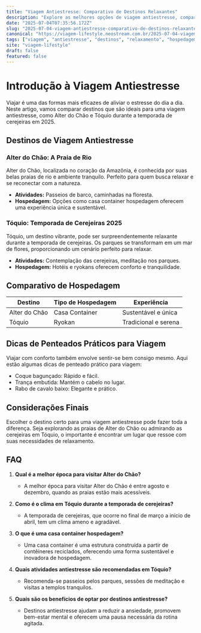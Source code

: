 ```yaml
---
title: "Viagem Antiestresse: Comparativo de Destinos Relaxantes"
description: "Explore as melhores opções de viagem antiestresse, comparando destinos como Alter do Chão e Tóquio durante a temporada de cerejeiras 2025."
date: "2025-07-04T07:35:56.172Z"
slug: "2025-07-04-viagem-antiestresse-comparativo-de-destinos-relaxantes"
canonical: "https://viagem-lifestyle.neostream.com.br/2025-07-04-viagem-antiestresse-comparativo-de-destinos-relaxantes"
tags: ["viagem", "antiestresse", "destinos", "relaxamento", "hospedagem"]
site: "viagem-lifestyle"
draft: false
featured: false
---
```


# Introdução à Viagem Antiestresse

Viajar é uma das formas mais eficazes de aliviar o estresse do dia a dia. Neste artigo, vamos comparar destinos que são ideais para uma viagem antiestresse, como Alter do Chão e Tóquio durante a temporada de cerejeiras em 2025.

## Destinos de Viagem Antiestresse

### Alter do Chão: A Praia de Rio

Alter do Chão, localizada no coração da Amazônia, é conhecida por suas belas praias de rio e ambiente tranquilo. Perfeito para quem busca relaxar e se reconectar com a natureza.
- **Atividades:** Passeios de barco, caminhadas na floresta.
- **Hospedagem:** Opções como casa container hospedagem oferecem uma experiência única e sustentável.

### Tóquio: Temporada de Cerejeiras 2025

Tóquio, um destino vibrante, pode ser surpreendentemente relaxante durante a temporada de cerejeiras. Os parques se transformam em um mar de flores, proporcionando um cenário perfeito para relaxar.
- **Atividades:** Contemplação das cerejeiras, meditação nos parques.
- **Hospedagem:** Hotéis e ryokans oferecem conforto e tranquilidade.

## Comparativo de Hospedagem

| Destino         | Tipo de Hospedagem          | Experiência          |
|-----------------|----------------------------|----------------------|
| Alter do Chão   | Casa Container             | Sustentável e única  |
| Tóquio          | Ryokan                     | Tradicional e serena |

## Dicas de Penteados Práticos para Viagem

Viajar com conforto também envolve sentir-se bem consigo mesmo. Aqui estão algumas dicas de penteado prático para viagem:
- Coque bagunçado: Rápido e fácil.
- Trança embutida: Mantém o cabelo no lugar.
- Rabo de cavalo baixo: Elegante e prático.

## Considerações Finais

Escolher o destino certo para uma viagem antiestresse pode fazer toda a diferença. Seja explorando as praias de Alter do Chão ou admirando as cerejeiras em Tóquio, o importante é encontrar um lugar que ressoe com suas necessidades de relaxamento.

## FAQ

1. **Qual é a melhor época para visitar Alter do Chão?**
   - A melhor época para visitar Alter do Chão é entre agosto e dezembro, quando as praias estão mais acessíveis.

2. **Como é o clima em Tóquio durante a temporada de cerejeiras?**
   - A temporada de cerejeiras, que ocorre no final de março a início de abril, tem um clima ameno e agradável.

3. **O que é uma casa container hospedagem?**
   - Uma casa container é uma estrutura construída a partir de contêineres reciclados, oferecendo uma forma sustentável e inovadora de hospedagem.

4. **Quais atividades antiestresse são recomendadas em Tóquio?**
   - Recomenda-se passeios pelos parques, sessões de meditação e visitas a templos tranquilos.

5. **Quais são os benefícios de optar por destinos antiestresse?**
   - Destinos antiestresse ajudam a reduzir a ansiedade, promovem bem-estar mental e oferecem uma pausa necessária da rotina agitada.
